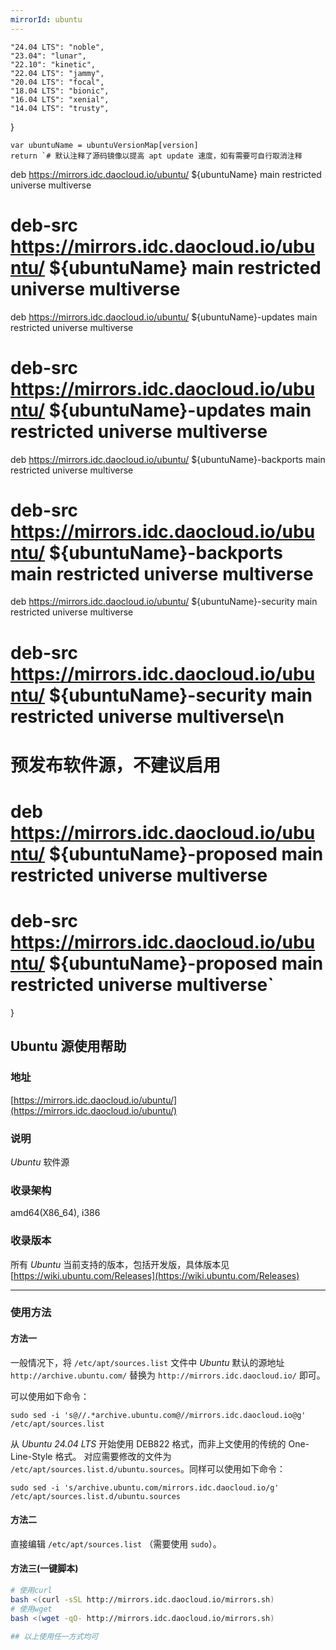```yaml
---
mirrorId: ubuntu
---
```



    "24.04 LTS": "noble",
    "23.04": "lunar",
    "22.10": "kinetic",
    "22.04 LTS": "jammy",
    "20.04 LTS": "focal",
    "18.04 LTS": "bionic",
    "16.04 LTS": "xenial",
    "14.04 LTS": "trusty",
}

    var ubuntuName = ubuntuVersionMap[version]
    return `# 默认注释了源码镜像以提高 apt update 速度，如有需要可自行取消注释
deb https://mirrors.idc.daocloud.io/ubuntu/ ${ubuntuName} main restricted universe multiverse
# deb-src https://mirrors.idc.daocloud.io/ubuntu/ ${ubuntuName} main restricted universe multiverse
deb https://mirrors.idc.daocloud.io/ubuntu/ ${ubuntuName}-updates main restricted universe multiverse
# deb-src https://mirrors.idc.daocloud.io/ubuntu/ ${ubuntuName}-updates main restricted universe multiverse
deb https://mirrors.idc.daocloud.io/ubuntu/ ${ubuntuName}-backports main restricted universe multiverse
# deb-src https://mirrors.idc.daocloud.io/ubuntu/ ${ubuntuName}-backports main restricted universe multiverse
deb https://mirrors.idc.daocloud.io/ubuntu/ ${ubuntuName}-security main restricted universe multiverse
# deb-src https://mirrors.idc.daocloud.io/ubuntu/ ${ubuntuName}-security main restricted universe multiverse\n
# 预发布软件源，不建议启用
# deb https://mirrors.idc.daocloud.io/ubuntu/ ${ubuntuName}-proposed main restricted universe multiverse
# deb-src https://mirrors.idc.daocloud.io/ubuntu/ ${ubuntuName}-proposed main restricted universe multiverse`
}


## Ubuntu 源使用帮助

### 地址

[https://mirrors.idc.daocloud.io/ubuntu/](https://mirrors.idc.daocloud.io/ubuntu/)

### 说明

*Ubuntu* 软件源

### 收录架构

amd64(X86_64), i386

### 收录版本

所有 *Ubuntu* 当前支持的版本，包括开发版，具体版本见 [https://wiki.ubuntu.com/Releases](https://wiki.ubuntu.com/Releases)

---

### 使用方法

#### 方法一

一般情况下，将 `/etc/apt/sources.list` 文件中 *Ubuntu* 默认的源地址 `http://archive.ubuntu.com/` 替换为 `http://mirrors.idc.daocloud.io/` 即可。

可以使用如下命令：

```shell
sudo sed -i 's@//.*archive.ubuntu.com@//mirrors.idc.daocloud.io@g' /etc/apt/sources.list
```

从 *Ubuntu 24.04 LTS* 开始使用 DEB822 格式，而非上文使用的传统的 One-Line-Style 格式。 对应需要修改的文件为 `/etc/apt/sources.list.d/ubuntu.sources`。同样可以使用如下命令：

```shell
sudo sed -i 's/archive.ubuntu.com/mirrors.idc.daocloud.io/g' /etc/apt/sources.list.d/ubuntu.sources
```

#### 方法二

直接编辑 `/etc/apt/sources.list` （需要使用 `sudo`）。
<ConfigGenerator promptString="请选择您的 Ubuntu 版本：" versionList={Object.keys(ubuntuVersionMap)} defaultVersion={defaultVersion} configGen={GenUbuntuConfig} language="bash" />

#### 方法三(一键脚本)

```bash
# 使用curl
bash <(curl -sSL http://mirrors.idc.daocloud.io/mirrors.sh)
# 使用wget
bash <(wget -qO- http://mirrors.idc.daocloud.io/mirrors.sh)

## 以上使用任一方式均可
```
